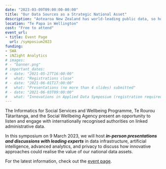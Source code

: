 ```yaml
---
date: "2023-03-09T09:00:00-00:00"
title: "Our Data Sources as a Strategic National Asset"
description: "Aotearoa New Zealand has world-leading public data, so how do we realise the value of these data assets?"
location: "Te Papa in Wellington"
cost: "Free to attend"
event_url:
- title: Event Page
  url: /symposium2023
funding:
- SWA
- iNZight Analytics
# images:
# - "banner.png"
# important_dates:
# - date: "2021-05-27T16:00:00"
#   what: "Registrations close"
# - date: "2021-06-01T17:00:00"
#   what: "Presentations (no more than 4 slides) submitted"
# - date: "2021-06-03T09:00:00"
#   what: "Innovations in Applied Data Symposium (registration required)"
---
```


The Informatics for Social Services and Wellbeing Programme, Te Rourou Tātaritanga, and the Social Wellbeing Agency present an opportunity to listen and engage with internationally recognised authorities on linked administrative data.

In this symposium on 9 March 2023, we will host ***in-person presentations and discussions with leading experts*** in data infrastructure, artificial intelligence, advanced analytics, and privacy to discuss how innovative approaches could realise the value of our national data assets.

For the latest information, check out the [event page](/symposium2023).
